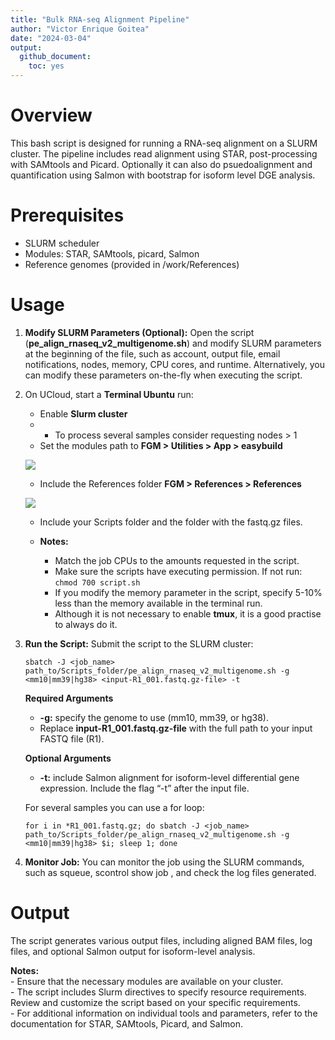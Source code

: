 ```yaml
---
title: "Bulk RNA-seq Alignment Pipeline"
author: "Victor Enrique Goitea"
date: "2024-03-04"
output: 
  github_document:
    toc: yes
---
```


# Overview
This bash script is designed for running a RNA-seq alignment on a SLURM cluster. The pipeline includes read alignment using STAR, post-processing with SAMtools and Picard. Optionally it can also do psuedoalignment and quantification using Salmon with bootstrap for isoform level DGE analysis.

# Prerequisites

* SLURM scheduler
*	Modules: STAR, SAMtools, picard, Salmon
*	Reference genomes (provided in /work/References)

# Usage

1. **Modify SLURM Parameters (Optional):** 
    Open the script (**pe_align_rnaseq_v2_multigenome.sh**) and modify SLURM parameters at the beginning of the file, such as account, output file, email notifications, nodes, memory, CPU cores, and runtime. Alternatively, you can modify these parameters on-the-fly when executing the script.

2. On UCloud, start a **Terminal Ubuntu** run: 
   * Enable **Slurm cluster** 
   * * To process several samples consider requesting nodes > 1
   * Set the modules path to
    **FGM \> Utilities \> App \> easybuild**

    ![](../Img/terminal_slurm.png)

   * Include the References folder
  **FGM \> References \> References**

    ![](../Img/terminal_folders.png)

   * Include your Scripts folder and the folder with the fastq.gz files.

   * **Notes:** 
     + Match the job CPUs to the amounts requested in the script.
     + Make sure the scripts have executing permission. If not run: `chmod 700 script.sh`
     + If you modify the memory parameter in the script, specify 5-10% less than the memory available in the terminal run.
     + Although it is not necessary to enable **tmux**, it is a good practise to always do it.

3. **Run the Script:** Submit the script to the SLURM cluster:

    ```
    sbatch -J <job_name> path_to/Scripts_folder/pe_align_rnaseq_v2_multigenome.sh -g <mm10|mm39|hg38> <input-R1_001.fastq.gz-file> -t
    ```
    **Required Arguments**
    * **-g:** specify the genome to use (mm10, mm39, or hg38).
    * Replace **input-R1_001.fastq.gz-file** with the full path to your input FASTQ file (R1).
    
    **Optional Arguments**
    * **-t:** include Salmon alignment for isoform-level differential gene expression. Include the flag "-t" after the input file.

    For several samples you can use a for loop:

    ```
    for i in *R1_001.fastq.gz; do sbatch -J <job_name> path_to/Scripts_folder/pe_align_rnaseq_v2_multigenome.sh -g <mm10|mm39|hg38> $i; sleep 1; done
    ```
    
4.	**Monitor Job:** You can monitor the job using the SLURM commands, such as squeue, scontrol show job <job-id>, and check the log files generated.

# Output
The script generates various output files, including aligned BAM files, log files, and optional Salmon output for isoform-level analysis.

**Notes:**  
   - Ensure that the necessary modules are available on your cluster.  
   - The script includes Slurm directives to specify resource requirements. Review and customize the script based on your specific requirements.  
   - For additional information on individual tools and parameters, refer to the documentation for STAR, SAMtools, Picard, and Salmon.
  
